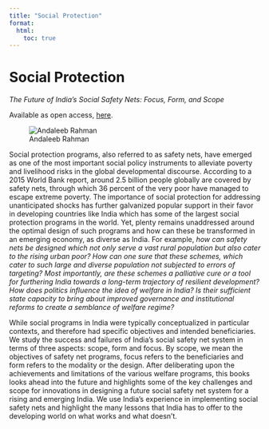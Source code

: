 ```yaml
---
title: "Social Protection"
format:
  html:
    toc: true
---
```


# Social Protection

*The Future of India's Social Safety Nets: Focus, Form, and Scope*

Available as open access, [here](https://www.google.com/url?q=https%3A%2F%2Flink.springer.com%2Fbook%2F9783031507465&sa=D).

::: profile-section
![Andaleeb Rahman](book2.png){.profile-photo}
:::

Social protection programs, also referred to as safety nets, have emerged as one of the most important social policy instruments to alleviate poverty and livelihood risks in the global developmental discourse. According to a 2015 World Bank report, around 2.5 billion people globally are covered by safety nets, through which 36 percent of the very poor have managed to escape extreme poverty. The importance of social protection for addressing unanticipated shocks has further galvanized popular support in their favor in developing countries like India which has some of the largest social protection programs in the world. Yet, plenty remains unaddressed around the optimal design of such programs and how can these be transformed in an emerging economy, as diverse as India. For example, *how can safety nets be designed which not only serve a vast rural population but also cater to the rising urban poor? How can one sure that these schemes, which cater to such large and diverse population not subjected to errors of targeting? Most importantly, are these schemes a palliative cure or a tool for furthering India towards a long-term trajectory of resilient development? How does politics influence the idea of welfare in India? Is their sufficient state capacity to bring about improved governance and institutional reforms to create a semblance of welfare regime?*

While social programs in India were typically conceptualized in particular contexts, and therefore had specific objectives and intended beneficiaries. We study the success and failures of India’s social safety net system in terms of three aspects: scope, form and focus. By scope, we mean the objectives of safety net programs, focus refers to the beneficiaries and form refers to the modality or the design. After deliberating upon the achievements and limitations of the various welfare programs, this books looks ahead into the future and highlights some of the key challenges and scope for innovations in designing a future social safety net system for a rising and emerging India. We use India’s experience in implementing social safety nets and highlight the many lessons that India has to offer to the developing world on what works and what doesn’t.
